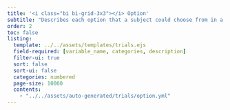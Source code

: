 ```yaml
---
title: '<i class="bi bi-grid-3x3"></i> Option'
subtitle: "Describes each option that a subject could choose from in a trial."
order: 2
toc: false
listing: 
  template: ../../assets/templates/trials.ejs
  field-required: [variable_name, categories, description]
  filter-ui: true
  sort: false
  sort-ui: false
  categories: numbered
  page-size: 10000
  contents:
    - "../../assets/auto-generated/trials/option.yml"
---
```


